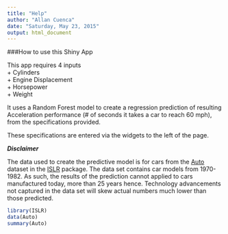 ```yaml
---
title: "Help"
author: "Allan Cuenca"
date: "Saturday, May 23, 2015"
output: html_document
---
```


###How to use this Shiny App  

This app requires 4 inputs  
+ Cylinders  
+ Engine Displacement  
+ Horsepower  
+ Weight  
  
It uses a Random Forest model to create a regression prediction of resulting Acceleration performance (# of seconds it takes a car to reach 60 mph), from the specifications provided.  
  
These specifications are entered via the widgets to the left of the page.  


***Disclaimer***  

The data used to create the predictive model is for cars from the [Auto](http://www.inside-r.org/packages/cran/ISLR/docs/Auto) dataset in the [ISLR](http://cran.r-project.org/web/packages/ISLR/ISLR.pdf) package. The data set contains car models from 1970-1982. As such, the results of the prediction cannot applied to cars manufactured today, more than 25 years hence. Technology advancements not captured in the data set will skew actual numbers much lower than those predicted.

```r
library(ISLR)
data(Auto)
summary(Auto)
```
